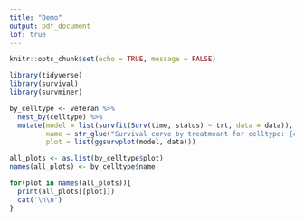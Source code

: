 ```yaml
---
title: "Demo"
output: pdf_document
lof: true
---
```


```r
knitr::opts_chunk$set(echo = TRUE, message = FALSE)
```

\newpage

```r
library(tidyverse)
library(survival)
library(survminer)

by_celltype <- veteran %>% 
  nest_by(celltype) %>% 
  mutate(model = list(survfit(Surv(time, status) ~ trt, data = data)),
         name = str_glue("Survival curve by treatmeant for celltype: {celltype}"),
         plot = list(ggsurvplot(model, data)))

all_plots <- as.list(by_celltype$plot)
names(all_plots) <- by_celltype$name
```

```r

for(plot in names(all_plots)){
  print(all_plots[[plot]])
  cat('\n\n')
}

```

\newpage